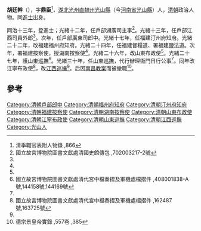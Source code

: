 '''胡廷幹'''（{{bd|1841年||1906年}}），字'''鼎臣'''<ref>清季職官表附人物錄 ,866</ref>，[[湖北|湖北]][[光州直隸州|光州直隸州]][[光山縣|光山縣]]（今[[河南省|河南省]][[光山縣|光山縣]]）人，[[清朝|清朝]]政治人物。同[[進士|進士]]出身。

同治十三年，登進士；光緒十二年，任戶部湖廣司主事<ref name="#1">國立故宮博物院圖書文獻處清國史館傳包 ,702003217-2號</ref>。光緒十三年，任戶部江西司員外郎<ref name="#1"/>。次年，任戶部廣東司郎中。光緒十七年，任福建汀州府知府。光緒二十二年，改福建福州府知府。光緒二十四年，任福建督糧道、署福建鹽法道。次年，署福建按察使，授湖南按察使<ref name="#1"/>。光緒二十六年，改山東布政使<ref name="#1"/>。光緒二十七年，護[[山東巡撫|山東巡撫]]<ref>國立故宮博物院圖書文獻處清代宮中檔奏摺及軍機處檔摺件 ,408001838-A號,144158號,144169號</ref>。光緒三十年，任[[山東巡撫|山東巡撫]]，代行辦理衙門日行公事<ref name="#1"/>。同年改江寧布政使<ref>國立故宮博物院圖書文獻處清代宮中檔奏摺及軍機處檔摺件 ,162487號,163725號</ref>，改[[江西巡撫|江西巡撫]]<ref name="#1"/>。后因[[南昌教案|南昌教案]]而被撤職<ref>德宗景皇帝實錄 ,557卷 ,385</ref>。

==參考==
{{reflist|2}}

{{start box}}
{{s-off}}
{{succession box|[[李耀奎|李耀奎]]|[[張星炳|張星炳]]|[[汀州府|汀州府]][[知府|知府]]|[[光绪|光绪]]十七－二十三年<br />（1891－1897年）}}
{{succession box|秦炳直|[[金學獻|金學獻]]|[[福州府|福州府]][[知府|知府]]|[[光绪|光绪]]二十二－二十四年<br />（1896－1898年）}}
{{end box}}

{{清朝人物小作品}}
{{同治十三年甲戌科殿試金榜}}
{{清朝江西巡抚}}
{{DEFAULTSORT:Hu胡}}
[[Category:清朝戶部郎中|Category:清朝戶部郎中]]
[[Category:清朝福州府知府|Category:清朝福州府知府]]
[[Category:清朝汀州府知府|Category:清朝汀州府知府]]
[[Category:清朝福建按察使|Category:清朝福建按察使]]
[[Category:清朝湖南按察使|Category:清朝湖南按察使]]
[[Category:清朝山東布政使|Category:清朝山東布政使]]
[[Category:清朝江寧布政使|Category:清朝江寧布政使]]
[[Category:清朝山東巡撫|Category:清朝山東巡撫]]
[[Category:清朝江西巡撫|Category:清朝江西巡撫]]
[[Category:光山人|Category:光山人]]